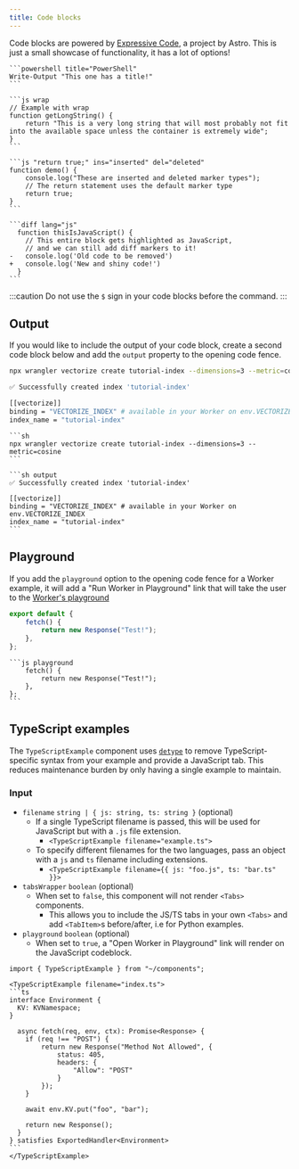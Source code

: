 ```yaml
---
title: Code blocks
---
```


Code blocks are powered by [Expressive Code](https://expressive-code.com/), a project by Astro.
This is just a small showcase of functionality, it has a lot of options!

````mdx live
```powershell title="PowerShell"
Write-Output "This one has a title!"
```

```js wrap
// Example with wrap
function getLongString() {
	return "This is a very long string that will most probably not fit into the available space unless the container is extremely wide";
}
```

```js "return true;" ins="inserted" del="deleted"
function demo() {
	console.log("These are inserted and deleted marker types");
	// The return statement uses the default marker type
	return true;
}
```

```diff lang="js"
  function thisIsJavaScript() {
    // This entire block gets highlighted as JavaScript,
    // and we can still add diff markers to it!
-   console.log('Old code to be removed')
+   console.log('New and shiny code!')
  }
```
````

:::caution
Do not use the `$` sign in your code blocks before the command.
:::

## Output

If you would like to include the output of your code block, create a second code block below and add the `output` property to the opening code fence.

```sh
npx wrangler vectorize create tutorial-index --dimensions=3 --metric=cosine
```

```sh output
✅ Successfully created index 'tutorial-index'

[[vectorize]]
binding = "VECTORIZE_INDEX" # available in your Worker on env.VECTORIZE_INDEX
index_name = "tutorial-index"
```

````mdx
```sh
npx wrangler vectorize create tutorial-index --dimensions=3 --metric=cosine
```

```sh output
✅ Successfully created index 'tutorial-index'

[[vectorize]]
binding = "VECTORIZE_INDEX" # available in your Worker on env.VECTORIZE_INDEX
index_name = "tutorial-index"
```
````

## Playground

If you add the `playground` option to the opening code fence for a Worker example, it will
add a "Run Worker in Playground" link that will take the user to the [Worker's playground](/workers/playground/)

```js playground
export default {
	fetch() {
		return new Response("Test!");
	},
};
```

````mdx
```js playground
	fetch() {
		return new Response("Test!");
	},
};
```
````

## TypeScript examples

The `TypeScriptExample` component uses [`detype`](https://www.npmjs.com/package/detype) to remove TypeScript-specific syntax from your example and provide a JavaScript tab. This reduces maintenance burden by only having a single example to maintain.

### Input

* `filename` `string | { js: string, ts: string }` (optional)
  * If a single TypeScript filename is passed, this will be used for JavaScript but with a `.js` file extension.
    * `<TypeScriptExample filename="example.ts">`
  * To specify different filenames for the two languages, pass an object with a `js` and `ts` filename including extensions.
    * `<TypeScriptExample filename={{ js: "foo.js", ts: "bar.ts" }}>`
* `tabsWrapper` `boolean` (optional)
  * When set to `false`, this component will not render `<Tabs>` components.
    * This allows you to include the JS/TS tabs in your own `<Tabs>` and add `<TabItem>`s before/after, i.e for Python examples.
* `playground` `boolean` (optional)
  * When set to `true`, a "Open Worker in Playground" link will render on the JavaScript codeblock.

````mdx live
import { TypeScriptExample } from "~/components";

<TypeScriptExample filename="index.ts">
```ts
interface Environment {
  KV: KVNamespace;
}

  async fetch(req, env, ctx): Promise<Response> {
    if (req !== "POST") {
        return new Response("Method Not Allowed", {
            status: 405,
            headers: {
                "Allow": "POST"
            }
        });
    }

    await env.KV.put("foo", "bar");

    return new Response();
  }
} satisfies ExportedHandler<Environment>
```
</TypeScriptExample>
````
